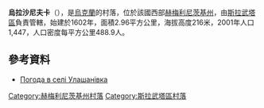 {{coord|50|20|21|N|26|52|23|E|scale:100000|display=title}}

'''烏拉沙尼夫卡'''（{{lang-uk|Улашанівка}}），是[[烏克蘭|烏克蘭]]的村落，位於該國西部[[赫梅利尼茨基州|赫梅利尼茨基州]]，由[[斯拉武塔區|斯拉武塔區]]負責管轄，始建於1602年，面積2.96平方公里，海拔高度216米，2001年人口1,447，人口密度每平方公里488.9人。

==參考資料==
* [http://weather.in.ua/ua/hmel'nickaja/26836 Погода в селі Улашанівка] {{Wayback|url=http://weather.in.ua/ua/hmel%27nickaja/26836 |date=20160305080449 }}

{{DEFAULTSORT:Улашанівка}}
[[Category:赫梅利尼茨基州村落|Category:赫梅利尼茨基州村落]]
[[Category:斯拉武塔區村落|Category:斯拉武塔區村落]]


{{Khmelnytskyi-geo-stub}}